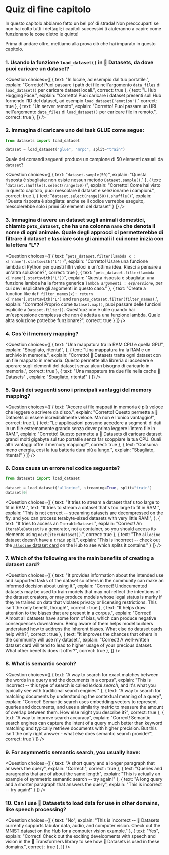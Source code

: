 <!-- DISABLE-FRONTMATTER-SECTIONS -->

# Quiz di fine capitolo

In questo capitolo abbiamo fatto un bel po' di strada! Non preoccuparti se non hai colto tutti i dettagli; i capitoli successivi ti aiuteranno a capire come funzionano le cose dietro le quinte!

Prima di andare oltre, mettiamo alla prova ciò che hai imparato in questo capitolo.

### 1. Usando la funzione `load_dataset()` in 🤗 Datasets, da dove puoi caricare un dataset?

<Question
	choices={[
		{
			text: "In locale, ad esempio dal tuo portatile.",
			explain: "Corretto! Puoi passare i path dei file nell'argomento <code>data_files</code> di <code>load_dataset()</code> per caricare dataset locali.",
			correct: true
		},
		{
			text: "L'Hub Hugging Face.",
			explain: "Corretto! Puoi caricare i dataset presenti sull'Hub fornendo l'ID del dataset, ad esempio <code>load_dataset('emotion')</code>."
			correct: true
		},
		{
			text: "Un server remoto",
			explain: "Corretto! Puoi passare un URL nell'argomento <code>data_files</code> di <code>load_dataset()</code> per caricare file in remoto.",
			correct: true
		},
	]}
/>

### 2. Immagina di caricare uno dei task GLUE come segue:

```py
from datasets import load_dataset

dataset = load_dataset("glue", "mrpc", split="train")
```

Quale dei comandi seguenti produce un campione di 50 elementi casuali da `dataset`?

<Question
	choices={[
		{
			text: "<code>dataset.sample(50)</code>",
			explain: "Questa risposta è sbagliata: non esiste nessun metodo <code>Dataset.sample()</code>."
		},
		{
			text: "<code>dataset.shuffle().select(range(50))</code>",
			explain: "Corretto! Come hai visto in questo capitolo, puoi mescolare il dataset e selezionarne i campioni.",
			correct: true
		},
		{
			text: "<code>dataset.select(range(50)).shuffle()</code>",
			explain: "Questa risposta è sbagliata: anche se il codice verrebbe eseguito, mescolerebbe solo i primi 50 elementi del dataset"
		}
	]}
/>

### 3. Immagina di avere un dataset sugli animali domestici, chiamto `pets_dataset`, che ha una colonna `name` che denota il nome di ogni animale. Quale degli approcci ci permetterebbe di filtrare il dataset e lasciare solo gli animali il cui nome inizia con la lettera "L"?
<Question
	choices={[
		{
			text: "<code>pets_dataset.filter(lambda x : x['name'].startswith('L'))</code>",
			explain: "Corretto! Usare una funzione lambda di Python per questi filtri veloci è un'ottima idea. Riesci a pensare a un'altra soluzione?",
			correct: true
		},
		{
			text: "<code>pets_dataset.filter(lambda x['name'].startswith('L'))</code>",
			explain: "Questa risposta è sbagliata: una funzione lambda ha la forma generica <code>lambda *argomenti* : *espressione*</code>, per cui devi esplicitare gli argomenti in questo caso."
		},
		{
			text: "Create a function like <code>def filter_names(x): return x['name'].startswith('L')</code> and run <code>pets_dataset.filter(filter_names)</code>.",
			explain: "Corretto! Proprio come <code>Dataset.map()</code>, puoi passare delle funzioni esplicite a <code>Dataset.filter()</code>. Quest'opzione è utile quando hai un'espressione complessa che non è adatta a una funzione lambda. Quale altra soluzione potrebbe funzionare?",
			correct: true
		}
	]}
/>

### 4. Cos'è il memory mapping?

<Question
	choices={[
		{
			text: "Una mappatura tra la RAM CPU e quella GPU",
			explain: "Sbagliato, ritenta!",
		},
		{
			text: "Una mappatura tra la RAM e un archivio in memoria.",
			explain: "Corretto! 🤗 Datasets tratta ogni dataset con un file mappato in memoria. Questo permette alla libreria di accedere  e operare sugli elementi del dataset senza alcun bisogno di caricarlo in memoria.",
			correct: true
		},
		{
			text: "Una mappatura tra due file nella cache 🤗 Datasets" ,
			explain: "Sbagliato, ritenta!"
		}
	]}
/>

### 5. Quali dei seguenti sono i principali vantaggi del memory mapping?

<Question
	choices={[
		{
			text: "Accere ai file mappati in memoria è più veloce che leggere o scrivere da disco.",
			explain: "Corretto! Questo permette a 🤗 Datasets di essere incredibilmente veloce. Ma non è l'unico vantaggio!",
			correct: true
		},
		{
			text: "Le applicazioni possono accedere a segmenti di dati in un file estremamente grando senza dover prima leggere l'intero file in RAM.",
			explain: "Corretto! Questo permette a 🤗 Datasets di caricare dataset grandi molti gigabyte sul tuo portatile senza far scoppiare la tua CPU. Quali altri vantaggi offre il memory mapping?",
			correct: true
		},
		{
			text: "Consuma meno energia, così la tua batteria dura più a lungo.",
			explain: "Sbagliato, ritenta!"
		}
	]}
/>

### 6. Cosa causa un errore nel codice seguente?

```py
from datasets import load_dataset

dataset = load_dataset("allocine", streaming=True, split="train")
dataset[0]
```

<Question
	choices={[
		{
			text: "It tries to stream a dataset that's too large to fit in RAM.",
			text: "It tries to stream a dataset that's too large to fit in RAM.",
			explain: "This is not correct -- streaming datasets are decompressed on the fly, and you can process terabyte-sized datasets with very little RAM!",
		},
		{
			text: "It tries to access an <code>IterableDataset</code>.",
			explain: "Correct! An <code>IterableDataset</code> is a generator, not a container, so you should access its elements using <code>next(iter(dataset))</code>.",
			correct: true
		},
		{
			text: "The <code>allocine</code> dataset doesn't have a <code>train</code> split.",
			explain: "This is incorrect -- check out the [<code>allocine</code> dataset card](https://huggingface.co/datasets/allocine) on the Hub to see which splits it contains."
		}
	]}
/>

### 7. Which of the following are the main benefits of creating a dataset card?

<Question
	choices={[
		{
			text: "It provides information about the intended use and supported tasks of the dataset so others in the community can make an informed decision about using it.",
			explain: "Correct! Undocumented datasets may be used to train models that may not reflect the intentions of the dataset creators, or may produce models whose legal status is murky if they're trained on data that violates privacy or licensing restrictions. This isn't the only benefit, though!",
			correct : true
		},
		{
			text: "It helps draw attention to the biases that are present in a corpus.",
			explain: "Correct! Almost all datasets have some form of bias, which can produce negative consequences downstream. Being aware of them helps model builders understand how to address the inherent biases. What else do dataset cards help with?",
			correct : true
		},
		{
			text: "It improves the chances that others in the community will use my dataset.",
			explain: "Correct! A well-written dataset card will tend to lead to higher usage of your precious dataset. What other benefits does it offer?",
			correct: true
		},
	]}
/>


### 8. What is semantic search?

<Question
	choices={[
		{
			text: "A way to search for exact matches between the words in a query and the documents in a corpus",
			explain: "This is incorrect -- this type of search is called *lexical search*, and it's what you typically see with traditional search engines."
		},
		{
			text: "A way to search for matching documents by understanding the contextual meaning of a query",
			explain: "Correct! Semantic search uses embedding vectors to represent queries and documents, and uses a similarity metric to measure the amount of overlap between them. How else might you describe it?",
			correct: true
		},
		{
			text: "A way to improve search accuracy",
			explain: "Correct! Semantic search engines can capture the intent of a query much better than keyword matching and typically retrieve documents with higher precision. But this isn't the only right answer - what else does semantic search provide?",
			correct: true
		}
	]}
/>

### 9. For asymmetric semantic search, you usually have:

<Question
	choices={[
		{
			text: "A short query and a longer paragraph that answers the query",
			explain: "Correct!",
			correct : true
		},
		{
			text: "Queries and paragraphs that are of about the same length",
			explain: "This is actually an example of symmetric semantic search -- try again!"
		},
		{
			text: "A long query and a shorter paragraph that answers the query",
			explain: "This is incorrect -- try again!"
		}
	]}
/>

### 10. Can I use 🤗 Datasets to load data for use in other domains, like speech processing?

<Question
	choices={[
		{
			text: "No",
			explain: "This is incorrect -- 🤗 Datasets currently supports tabular data, audio, and computer vision. Check out the <a  href='https://huggingface.co/datasets/mnist'>MNIST dataset</a> on the Hub for a computer vision example."
		},
		{
			text: "Yes",
			explain: "Correct! Check out the exciting developments with speech and vision in the 🤗 Transformers library to see how 🤗 Datasets is used in these domains.",
			correct : true
		},
	]}
/>
